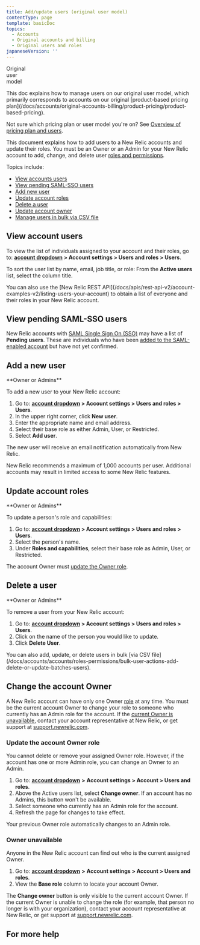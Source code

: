 ```yaml
---
title: Add/update users (original user model)
contentType: page
template: basicDoc
topics:
  - Accounts
  - Original accounts and billing
  - Original users and roles
japaneseVersion: ''
---
```


Original  
user  
model

<Callout variant="important">
  This doc explains how to manage users on our original user model, which primarily corresponds to accounts on our original [product-based pricing plan](/docs/accounts/original-accounts-billing/product-pricing/product-based-pricing).

  Not sure which pricing plan or user model you're on? See [Overview of pricing plan and users](/docs/accounts/accounts-billing/new-relic-one-pricing-users/transition-guide-new-pricing-plan).
</Callout>

This document explains how to add users to a New Relic accounts and update their roles. You must be an Owner or an Admin for your New Relic account to add, change, and delete user [roles and permissions](/docs/accounts-partnerships/accounts/account-billing-usage/users-roles#account-rights).

Topics include:

* [View accounts users](#viewing)
* [View pending SAML-SSO users](#pending-sso)
* [Add new user](#adding_users)
* [Update account roles](#updating)
* [Delete a user](#deleting)
* [Update account owner](#owner)
* [Manage users in bulk via CSV file](/docs/accounts/accounts/roles-permissions/bulk-user-actions-add-delete-or-update-batches-users)

## View account users

To view the list of individuals assigned to your account and their roles, go to: **[account dropdown](/docs/accounts-partnerships/education/getting-started-new-relic/glossary#account-dropdown) > Account settings > Users and roles > Users**.

To sort the user list by name, email, job title, or role: From the **Active users** list, select the column title.

<Callout variant="tip">
  You can also use the [New Relic REST API](/docs/apis/rest-api-v2/account-examples-v2/listing-users-your-account) to obtain a list of everyone and their roles in your New Relic account.
</Callout>

## View pending SAML-SSO users

New Relic accounts with [SAML Single Sign On (SSO)](/docs/accounts-partnerships/accounts/saml-single-sign/saml-service-providers) may have a list of **Pending users**. These are individuals who have been [added to the SAML-enabled account](/docs/accounts-partnerships/accounts/saml-single-sign/adding-users-saml-accounts) but have not yet confirmed.

## Add a new user

<Callout variant="tip">
  **Owner or Admins**
</Callout>

To add a new user to your New Relic account:

1. Go to: **[account dropdown](/docs/accounts-partnerships/education/getting-started-new-relic/glossary#account-dropdown) > Account settings > Users and roles > Users**.
2. In the upper right corner, click **<Icon name="plus-circle"/>
   New user**.
3. Enter the appropriate name and email address.
4. Select their base role as either Admin, User, or Restricted.
5. Select **Add user**.

The new user will receive an email notification automatically from New Relic.

<Callout variant="important">
  New Relic recommends a maximum of 1,000 accounts per user. Additional accounts may result in limited access to some New Relic features.
</Callout>

## Update account roles

<Callout variant="tip">
  **Owner or Admins**
</Callout>

To update a person's role and capabilities:

1. Go to: **[account dropdown](/docs/accounts-partnerships/education/getting-started-new-relic/glossary#account-dropdown) > Account settings > Users and roles > Users**.
2. Select the person's name.
3. Under **Roles and capabilities**, select their base role as Admin, User, or Restricted.

The account Owner must [update the Owner role](#owner).

## Delete a user

<Callout variant="tip">
  **Owner or Admins**
</Callout>

To remove a user from your New Relic account:

1. Go to: **[account dropdown](/docs/accounts-partnerships/education/getting-started-new-relic/glossary#account-dropdown) > Account settings > Users and roles > Users**.
2. Click on the name of the person you would like to update.
3. Click **<Icon name="trash-2"/>
   Delete User**.

<Callout variant="tip">
  You can also add, update, or delete users in bulk [via CSV file](/docs/accounts/accounts/roles-permissions/bulk-user-actions-add-delete-or-update-batches-users).
</Callout>

## Change the account Owner

A New Relic account can have only one Owner [role](/docs/accounts-partnerships/accounts/account-billing-usage/users-roles#roles) at any time. You must be the current account Owner to change your role to someone who currently has an Admin role for the account. If the [current Owner is unavailable](#no-owner), contact your account representative at New Relic, or get support at [support.newrelic.com](https://support.newrelic.com).

### Update the account Owner role

You cannot delete or remove your assigned Owner role. However, if the account has one or more Admin role, you can change an Owner to an Admin.

1. Go to: **[account dropdown](/docs/accounts-partnerships/education/getting-started-new-relic/glossary#account-dropdown)** **>** **Account settings > Account > Users and roles**.
2. Above the Active users list, select <Icon name="repeat"/>
   **Change owner**. If an account has no Admins, this button won't be available.
3. Select someone who currently has an Admin role for the account.
4. Refresh the page for changes to take effect.

Your previous Owner role automatically changes to an Admin role.

### Owner unavailable

Anyone in the New Relic account can find out who is the current assigned Owner.

1. Go to: **[account dropdown](/docs/accounts-partnerships/education/getting-started-new-relic/glossary#account-dropdown)** **>** **Account settings > Account > Users and roles**.
2. View the **Base role** column to locate your account Owner.

The <Icon name="repeat"/>
**Change owner** button is only visible to the current account Owner. If the current Owner is unable to change the role (for example, that person no longer is with your organization), contact your account representative at New Relic, or get support at [support.newrelic.com](https://support.newrelic.com).

## For more help
